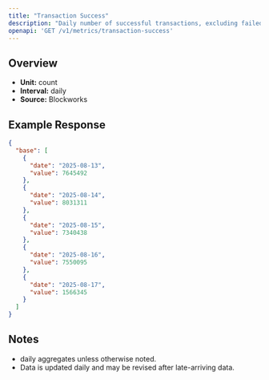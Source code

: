 ```yaml
---
title: "Transaction Success"
description: "Daily number of successful transactions, excluding failed transactions."
openapi: 'GET /v1/metrics/transaction-success'
---
```


## Overview

- **Unit:** count
- **Interval:** daily
- **Source:** Blockworks

## Example Response

```json
{
  "base": [
    {
      "date": "2025-08-13",
      "value": 7645492
    },
    {
      "date": "2025-08-14",
      "value": 8031311
    },
    {
      "date": "2025-08-15",
      "value": 7340438
    },
    {
      "date": "2025-08-16",
      "value": 7550095
    },
    {
      "date": "2025-08-17",
      "value": 1566345
    }
  ]
}
```

## Notes
- daily aggregates unless otherwise noted.
- Data is updated daily and may be revised after late-arriving data.
